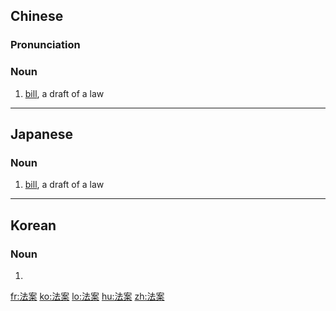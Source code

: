 ==Chinese==
{{zh-forms}}

===Pronunciation===
{{zh-pron
|m=fǎ'àn
|c=faat3 on3
|mn=hoat-àn
|cat=n
}}

===Noun===
{{zh-noun}}

# [[bill]], a draft of a law

----

==Japanese==
{{ja-kanjitab|ほう|あん|yomi=on}}

===Noun===
{{ja-noun|ほうあん}}

# [[bill]], a draft of a law
#: {{ja-usex|その'''法案'''は重要だ。|^その '''ほうあん''' は じゅうよう だ。|That bill is important.}}

----

==Korean==
{{ko-hanjatab}}

===Noun===
{{ko-noun|hj|hangeul=법안}}

# {{hanja form of|법안|[[bill]], a draft of a law}}

[[fr:法案]]
[[ko:法案]]
[[lo:法案]]
[[hu:法案]]
[[zh:法案]]